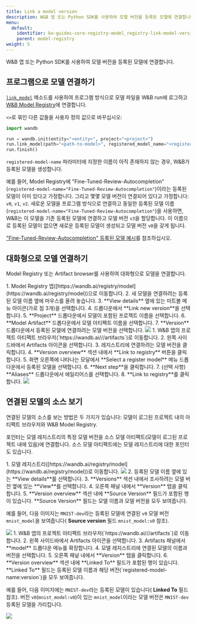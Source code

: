 ```yaml
---
title: Link a model version
description: W&B 앱 또는 Python SDK를 사용하여 모델 버전을 등록된 모델에 연결합니다.
menu:
  default:
    identifier: ko-guides-core-registry-model_registry-link-model-version
    parent: model-registry
weight: 5
---
```


W&B 앱 또는 Python SDK를 사용하여 모델 버전을 등록된 모델에 연결합니다.

## 프로그램으로 모델 연결하기

[`link_model`](/ko/ref/python/run#link_model) 메소드를 사용하여 프로그램 방식으로 모델 파일을 W&B run에 로그하고 [W&B Model Registry](/ko/./)에 연결합니다.

`<>`로 묶인 다른 값들을 사용자 정의 값으로 바꾸십시오:

```python
import wandb

run = wandb.init(entity="<entity>", project="<project>")
run.link_model(path="<path-to-model>", registered_model_name="<registered-model-name>")
run.finish()
```

`registered-model-name` 파라미터에 지정한 이름이 아직 존재하지 않는 경우, W&B가 등록된 모델을 생성합니다.

예를 들어, Model Registry에 "Fine-Tuned-Review-Autocompletion"(`registered-model-name="Fine-Tuned-Review-Autocompletion"`)이라는 등록된 모델이 이미 있다고 가정합니다. 그리고 몇몇 모델 버전이 연결되어 있다고 가정합니다: `v0`, `v1`, `v2`. 새로운 모델을 프로그램 방식으로 연결하고 동일한 등록된 모델 이름(`registered-model-name="Fine-Tuned-Review-Autocompletion"`)을 사용하면, W&B는 이 모델을 기존 등록된 모델에 연결하고 모델 버전 `v3`을 할당합니다. 이 이름으로 등록된 모델이 없으면 새로운 등록된 모델이 생성되고 모델 버전 `v0`을 갖게 됩니다.

["Fine-Tuned-Review-Autocompletion" 등록된 모델 예시](https://wandb.ai/reviewco/registry/model?selectionPath=reviewco%2Fmodel-registry%2FFinetuned-Review-Autocompletion&view=all-models)를 참조하십시오.

## 대화형으로 모델 연결하기
Model Registry 또는 Artifact browser를 사용하여 대화형으로 모델을 연결합니다.

<Tabs>
<Tab title="Model Registry">
1. Model Registry 앱([https://wandb.ai/registry/model](https://wandb.ai/registry/model))으로 이동합니다.
2. 새 모델을 연결하려는 등록된 모델 이름 옆에 마우스를 올려 놓습니다.
3. **View details** 옆에 있는 미트볼 메뉴 아이콘(가로 점 3개)을 선택합니다.
4. 드롭다운에서 **Link new version**을 선택합니다.
5. **Project** 드롭다운에서 모델이 포함된 프로젝트 이름을 선택합니다.
6. **Model Artifact** 드롭다운에서 모델 아티팩트 이름을 선택합니다.
7. **Version** 드롭다운에서 등록된 모델에 연결하려는 모델 버전을 선택합니다.

<Frame>
    <img src="/images/models/link_model_wmodel_reg.gif"  />
</Frame>
</Tab>
<Tab title="Artifact browser">
1. W&B 앱의 프로젝트 아티팩트 브라우저(`https://wandb.ai/<entity>/<project>/artifacts`)로 이동합니다.
2. 왼쪽 사이드바에서 Artifacts 아이콘을 선택합니다.
3. 레지스트리에 연결하려는 모델 버전을 클릭합니다.
4. **Version overview** 섹션 내에서 **Link to registry** 버튼을 클릭합니다.
5. 화면 오른쪽에 나타나는 모달에서 **Select a register model** 메뉴 드롭다운에서 등록된 모델을 선택합니다.
6. **Next step**을 클릭합니다.
7. (선택 사항) **Aliases** 드롭다운에서 에일리어스를 선택합니다.
8. **Link to registry**를 클릭합니다.

<Frame>
    <img src="/images/models/manual_linking.gif"  />
</Frame>
</Tab>
</Tabs>

## 연결된 모델의 소스 보기

연결된 모델의 소스를 보는 방법은 두 가지가 있습니다: 모델이 로그된 프로젝트 내의 아티팩트 브라우저와 W&B Model Registry.

포인터는 모델 레지스트리의 특정 모델 버전을 소스 모델 아티팩트(모델이 로그된 프로젝트 내에 있음)에 연결합니다. 소스 모델 아티팩트에는 모델 레지스트리에 대한 포인터도 있습니다.

<Tabs>
<Tab title="Model Registry">
1. 모델 레지스트리([https://wandb.ai/registry/model](https://wandb.ai/registry/model))로 이동합니다.
<Frame>
    <img src="/images/models/create_registered_model_1.png"  />
</Frame>
2. 등록된 모델 이름 옆에 있는 **View details**를 선택합니다.
3. **Versions** 섹션 내에서 조사하려는 모델 버전 옆에 있는 **View**를 선택합니다.
4. 오른쪽 패널 내에서 **Version** 탭을 클릭합니다.
5. **Version overview** 섹션 내에 **Source Version** 필드가 포함된 행이 있습니다. **Source Version** 필드는 모델 이름과 모델 버전을 모두 보여줍니다.

예를 들어, 다음 이미지는 `MNIST-dev`라는 등록된 모델에 연결된 `v0` 모델 버전 `mnist_model`을 보여줍니다( **Source version** 필드 `mnist_model:v0` 참조).

<Frame>
    <img src="/images/models/view_linked_model_registry.png"  />
</Frame>
</Tab>
<Tab title="Artifact browser">
1. W&B 앱의 프로젝트 아티팩트 브라우저(`https://wandb.ai/<entity>/<project>/artifacts`)로 이동합니다.
2. 왼쪽 사이드바에서 Artifacts 아이콘을 선택합니다.
3. Artifacts 패널에서 **model** 드롭다운 메뉴를 확장합니다.
4. 모델 레지스트리에 연결된 모델의 이름과 버전을 선택합니다.
5. 오른쪽 패널 내에서 **Version** 탭을 클릭합니다.
6. **Version overview** 섹션 내에 **Linked To** 필드가 포함된 행이 있습니다. **Linked To** 필드는 등록된 모델 이름과 해당 버전(`registered-model-name:version`)을 모두 보여줍니다.

예를 들어, 다음 이미지에는 `MNIST-dev`라는 등록된 모델이 있습니다( **Linked To** 필드 참조). 버전 `v0`(`mnist_model:v0`)이 있는 `mnist_model`이라는 모델 버전은 `MNIST-dev` 등록된 모델을 가리킵니다.

<Frame>
    <img src="/images/models/view_linked_model_artifacts_browser.png"  />
</Frame>
</Tab>
</Tabs>
